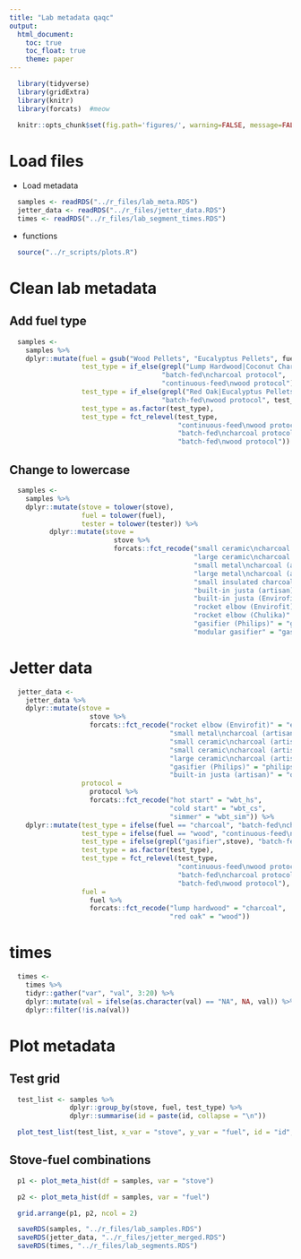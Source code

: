 ```yaml
---
title: "Lab metadata qaqc"
output:
  html_document:
    toc: true
    toc_float: true
    theme: paper
---
```


```r
  library(tidyverse)
  library(gridExtra)
  library(knitr)
  library(forcats)  #meow
```

```r
  knitr::opts_chunk$set(fig.path='figures/', warning=FALSE, message=FALSE, cache=FALSE)
```

# Load files

* Load metadata

```r
  samples <- readRDS("../r_files/lab_meta.RDS")
  jetter_data <- readRDS("../r_files/jetter_data.RDS")
  times <- readRDS("../r_files/lab_segment_times.RDS")
```

* functions

```r
  source("../r_scripts/plots.R")
```

# Clean lab metadata

## Add fuel type

```r
  samples <-
    samples %>%
    dplyr::mutate(fuel = gsub("Wood Pellets", "Eucalyptus Pellets", fuel),
                  test_type = if_else(grepl("Lump Hardwood|Coconut Charcoal", fuel),
                                      "batch-fed\ncharcoal protocol",
                                      "continuous-feed\nwood protocol"),
                  test_type = if_else(grepl("Red Oak|Eucalyptus Pellets", fuel),
                                      "batch-fed\nwood protocol", test_type),
                  test_type = as.factor(test_type),
                  test_type = fct_relevel(test_type,
                                          "continuous-feed\nwood protocol",
                                          "batch-fed\ncharcoal protocol",
                                          "batch-fed\nwood protocol"))
```

## Change to lowercase

```r
  samples <-
    samples %>%
    dplyr::mutate(stove = tolower(stove),
                  fuel = tolower(fuel),
                  tester = tolower(tester)) %>%
          dplyr::mutate(stove =
                          stove %>%
                          forcats::fct_recode("small ceramic\ncharcoal (artisan)" = "ceramic jiko (small)",
                                              "large ceramic\ncharcoal (artisan)" = "ceramic jiko (large)",
                                              "small metal\ncharcoal (artisan)" = "metal jiko (small)",
                                              "large metal\ncharcoal (artisan)" = "metal jiko (large)",
                                              "small insulated charcoal\n(Burn Design Lab)" = "metal jiko (burn)",
                                              "built-in justa (artisan)" = "justa (artisan)",
                                              "built-in justa (Envirofit)" = "justa (hm5000)",
                                              "rocket elbow (Envirofit)" = "rocket elbow (g3300)",
                                              "rocket elbow (Chulika)" = "rocket elbow (chulika)",
                                              "gasifier (Philips)" = "gasifier (philips)",
                                              "modular gasifier" = "gasifier (doe)"))
```

# Jetter data

```r
  jetter_data <- 
    jetter_data %>%
    dplyr::mutate(stove = 
                    stove %>%
                    forcats::fct_recode("rocket elbow (Envirofit)" = "envirofit g3300",
                                        "small metal\ncharcoal (artisan)" = "metal charcoal",
                                        "small ceramic\ncharcoal (artisan) 1" = "ceramic charcoal",
                                        "small ceramic\ncharcoal (artisan) 2" = "kcj standard",
                                        "large ceramic\ncharcoal (artisan)" = "gyapa",
                                        "gasifier (Philips)" = "philips fan",
                                        "built-in justa (artisan)" = "onil"),
                  protocol =
                    protocol %>%
                    forcats::fct_recode("hot start" = "wbt_hs",
                                        "cold start" = "wbt_cs",
                                        "simmer" = "wbt_sim")) %>%
    dplyr::mutate(test_type = ifelse(fuel == "charcoal", "batch-fed\ncharcoal protocol", NA),
                  test_type = ifelse(fuel == "wood", "continuous-feed\nwood protocol", test_type),
                  test_type = ifelse(grepl("gasifier",stove), "batch-fed\nwood protocol", test_type),
                  test_type = as.factor(test_type),
                  test_type = fct_relevel(test_type,
                                          "continuous-feed\nwood protocol",
                                          "batch-fed\ncharcoal protocol",
                                          "batch-fed\nwood protocol"),
                  fuel = 
                    fuel %>%
                    forcats::fct_recode("lump hardwood" = "charcoal",
                                        "red oak" = "wood"))
```

# times

```r
  times <- 
    times %>%
    tidyr::gather("var", "val", 3:20) %>%
    dplyr::mutate(val = ifelse(as.character(val) == "NA", NA, val)) %>%
    dplyr::filter(!is.na(val))
```

# Plot metadata

## Test grid

```r
  test_list <- samples %>%
               dplyr::group_by(stove, fuel, test_type) %>%
               dplyr::summarise(id = paste(id, collapse = "\n"))

  plot_test_list(test_list, x_var = "stove", y_var = "fuel", id = "id", fill_color = "test_type")
```

## Stove-fuel combinations

```r
  p1 <- plot_meta_hist(df = samples, var = "stove")

  p2 <- plot_meta_hist(df = samples, var = "fuel")

  grid.arrange(p1, p2, ncol = 2)
```

```r
  saveRDS(samples, "../r_files/lab_samples.RDS")
  saveRDS(jetter_data, "../r_files/jetter_merged.RDS")
  saveRDS(times, "../r_files/lab_segments.RDS")
```

